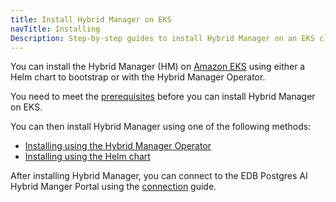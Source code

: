 ```yaml
---
title: Install Hybrid Manager on EKS
navTitle: Installing
Description: Step-by-step guides to install Hybrid Manager on an EKS cluster using either the Hybrid Manager Operator or a Helm chart.
---
```


You can install the Hybrid Manager (HM) on [Amazon EKS](https://aws.amazon.com/eks/) using either a Helm chart to bootstrap or with the Hybrid Manager Operator.

You need to meet the [prerequisites](../prerequisites) before you can install Hybrid Manager on EKS.

You can then install Hybrid Manager using one of the following methods:

- [Installing using the Hybrid Manager Operator](installingop)
- [Installing using the Helm chart](installinghelm)

After installing Hybrid Manager, you can connect to the EDB Postgres AI Hybrid Manger Portal using the [connection](../portalconnection) guide.

